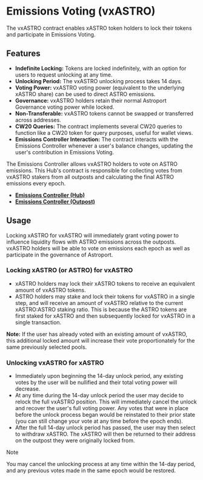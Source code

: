 # Emissions Voting (vxASTRO)

The vxASTRO contract enables xASTRO token holders to lock their tokens and participate in Emissions Voting.

## Features

- **Indefinite Locking:** Tokens are locked indefinitely, with an option for users to request unlocking at any time.
- **Unlocking Period:** The vxASTRO unlocking process takes 14 days.
- **Voting Power:** vxASTRO voting power (equivalent to the underlying xASTRO share) can be used to direct ASTRO emissions.
- **Governance:** vxASTRO holders retain their normal Astroport Governance voting power while locked.
- **Non-Transferable:** vxASTRO tokens cannot be swapped or transferred across addresses.
- **CW20 Queries:** The contract implements several CW20 queries to function like a CW20 token for query purposes, useful for wallet views.
- **Emissions Controller Interaction:** The contract interacts with the Emissions Controller whenever a user's balance changes, updating the user's contribution in Emissions Voting.

The Emissions Controller allows vxASTRO holders to vote on ASTRO emissions. This Hub's contract is responsible for collecting votes from vxASTRO stakers from all outposts and calculating the final ASTRO emissions every epoch.

- [**Emissions Controller (Hub)**](./Emissions%20Controller%20(Hub).mdx)
- [**Emissions Controller (Outpost)**](./Emissions%20Controller%20(Outpost).mdx)

## Usage

Locking xASTRO for vxASTRO will immediately grant voting power to influence liquidity flows with ASTRO emissions across the outposts. vxASTRO holders will be able to vote on emissions each epoch as well as participate in the governance of Astroport.

### Locking xASTRO (or ASTRO) for vxASTRO
- xASTRO holders may lock their xASTRO tokens to receive an equivalent amount of vxASTRO tokens. 
- ASTRO holders may stake and lock their tokens for vxASTRO in a single step, and will receive an amount of vxASTRO relative to the current xASTRO:ASTRO staking ratio. This is because the ASTRO tokens are first staked for xASTRO and then subsequently locked for vxASTRO in a single transaction.

**Note:** If the user has already voted with an existing amount of vxASTRO, this additional locked amount will increase their vote proportionately for the same previously selected pools.

### Unlocking vxASTRO for xASTRO
- Immediately upon beginning the 14-day unlock period, any existing votes by the user will be nullified and their total voting power will decrease.
- At any time during the 14-day unlock period the user may decide to relock the full vxASTRO position. This will immediately cancel the unlock and recover the user's full voting power. Any votes that were in place before the unlock process began would be reinstated to their prior state (you can still change your vote at any time before the epoch ends).
- After the full 14-day unlock period has passed, the user may then select to withdraw xASTRO. The xASTRO will then be returned to their address on the outpost they were originally locked from.

> [!NOTE]
> You may cancel the unlocking process at any time within the 14-day period, and any previous votes made in the same epoch would be restored.
